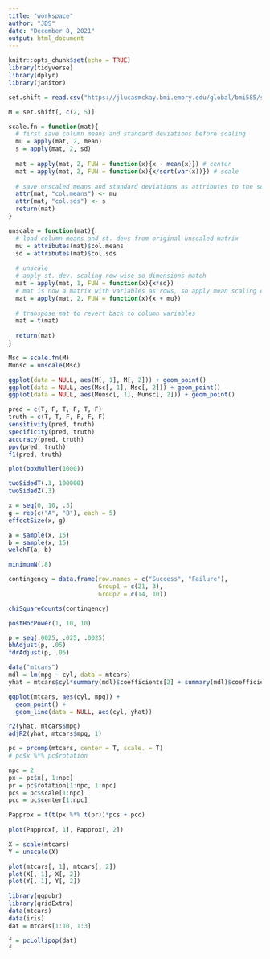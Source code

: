 ```yaml
---
title: "workspace"
author: "JDS"
date: "December 8, 2021"
output: html_document
---
```


```r
knitr::opts_chunk$set(echo = TRUE)
library(tidyverse)
library(dplyr)
library(janitor)
```
```r
set.shift = read.csv("https://jlucasmckay.bmi.emory.edu/global/bmi585/set-shifting.csv")
```

```r
M = set.shift[, c(2, 5)]

scale.fn = function(mat){
  # first save column means and standard deviations before scaling
  mu = apply(mat, 2, mean)
  s = apply(mat, 2, sd)
  
  mat = apply(mat, 2, FUN = function(x){x - mean(x)}) # center
  mat = apply(mat, 2, FUN = function(x){x/sqrt(var(x))}) # scale
  
  # save unscaled means and standard deviations as attributes to the scaled matrix
  attr(mat, "col.means") <- mu
  attr(mat, "col.sds") <- s
  return(mat)
}

unscale = function(mat){
  # load column means and st. devs from original unscaled matrix
  mu = attributes(mat)$col.means
  sd = attributes(mat)$col.sds
  
  # unscale
  # apply st. dev. scaling row-wise so dimensions match
  mat = apply(mat, 1, FUN = function(x){x*sd})
  # mat is now a matrix with variables as rows, so apply mean scaling column-wise
  mat = apply(mat, 2, FUN = function(x){x + mu})
  
  # transpose mat to revert back to column variables
  mat = t(mat)
  
  return(mat)
}

Msc = scale.fn(M)
Munsc = unscale(Msc)

ggplot(data = NULL, aes(M[, 1], M[, 2])) + geom_point()
ggplot(data = NULL, aes(Msc[, 1], Msc[, 2])) + geom_point()
ggplot(data = NULL, aes(Munsc[, 1], Munsc[, 2])) + geom_point()
```


```r
pred = c(T, F, T, F, T, F)
truth = c(T, T, F, F, F, F)
sensitivity(pred, truth)
specificity(pred, truth)
accuracy(pred, truth)
ppv(pred, truth)
f1(pred, truth)
```

```r
plot(boxMuller(1000))
```

```r
twoSidedT(.3, 100000)
twoSidedZ(.3)
```

```r
x = seq(0, 10, .5)
g = rep(c("A", "B"), each = 5)
effectSize(x, g)
```

```r
a = sample(x, 15)
b = sample(x, 15)
welchT(a, b)
```

```r
minimumN(.8)
```

```r
contingency = data.frame(row.names = c("Success", "Failure"),
                         Group1 = c(21, 3),
                         Group2 = c(14, 10))

chiSquareCounts(contingency)
```

```r
postHocPower(1, 10, 10)
```

```r
p = seq(.0025, .025, .0025)
bhAdjust(p, .05)
fdrAdjust(p, .05)
```

```r
data("mtcars")
mdl = lm(mpg ~ cyl, data = mtcars)
yhat = mtcars$cyl*summary(mdl)$coefficients[2] + summary(mdl)$coefficients[1]

ggplot(mtcars, aes(cyl, mpg)) + 
  geom_point() +
  geom_line(data = NULL, aes(cyl, yhat))

r2(yhat, mtcars$mpg)
adjR2(yhat, mtcars$mpg, 1)
```


```r
pc = prcomp(mtcars, center = T, scale. = T)
# pc$x %*% pc$rotation

npc = 2
px = pc$x[, 1:npc]
pr = pc$rotation[1:npc, 1:npc]
pcs = pc$scale[1:npc]
pcc = pc$center[1:npc]

Papprox = t(t(px %*% t(pr))*pcs + pcc)
          
plot(Papprox[, 1], Papprox[, 2])
```

```r
X = scale(mtcars)
Y = unscale(X)

plot(mtcars[, 1], mtcars[, 2])
plot(X[, 1], X[, 2])
plot(Y[, 1], Y[, 2])
```



```r
library(ggpubr)
library(gridExtra)
data(mtcars)
data(iris)
dat = mtcars[1:10, 1:3]

f = pcLollipop(dat)
f
```




















